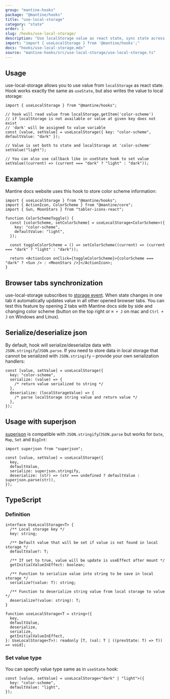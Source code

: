 ```yaml
---
group: "mantine-hooks"
package: "@mantine/hooks"
title: "use-local-storage"
category: "state"
order: 1
slug: /hooks/use-local-storage/
description: "Use localStorage value as react state, sync state across opened tabs"
import: "import { useLocalStorage } from '@mantine/hooks';"
docs: "hooks/use-local-storage.mdx"
source: "mantine-hooks/src/use-local-storage/use-local-storage.ts"
---
```


## Usage

use-local-storage allows you to use value from `localStorage` as react state.
Hook works exactly the same as `useState`, but also writes the value to local storage:

```tsx
import { useLocalStorage } from "@mantine/hooks";

// hook will read value from localStorage.getItem('color-scheme')
// if localStorage is not available or value at given key does not exist
// 'dark' will be assigned to value variable
const [value, setValue] = useLocalStorage({ key: "color-scheme", defaultValue: "dark" });

// Value is set both to state and localStorage at 'color-scheme'
setValue("light");

// You can also use callback like in useState hook to set value
setValue((current) => (current === "dark" ? "light" : "dark"));
```

## Example

Mantine docs website uses this hook to store color scheme information:

```tsx
import { useLocalStorage } from "@mantine/hooks";
import { ActionIcon, ColorScheme } from "@mantine/core";
import { Sun, MoonStars } from "tabler-icons-react";

function ColorSchemeToggle() {
  const [colorScheme, setColorScheme] = useLocalStorage<ColorScheme>({
    key: "color-scheme",
    defaultValue: "light",
  });

  const toggleColorScheme = () => setColorScheme((current) => (current === "dark" ? "light" : "dark"));

  return <ActionIcon onClick={toggleColorScheme}>{colorScheme === "dark" ? <Sun /> : <MoonStars />}</ActionIcon>;
}
```

## Browser tabs synchronization

use-local-storage subscribes to [storage event](https://developer.mozilla.org/en-US/docs/Web/API/Window/storage_event).
When state changes in one tab it automatically updates value in all other opened browser tabs.
You can test this feature by opening 2 tabs with Mantine docs side by side and changing color scheme
(button on the top right or `⌘ + J` on mac and `Ctrl + J` on Windows and Linux).

## Serialize/deserialize json

By default, hook will serialize/deserialize data with `JSON.stringify`/`JSON.parse`.
If you need to store data in local storage that cannot be serialized with `JSON.stringify`
– provide your own serialization handlers:

```tsx
const [value, setValue] = useLocalStorage({
  key: "color-scheme",
  serialize: (value) => {
    /* return value serialized to string */
  },
  deserialize: (localStorageValue) => {
    /* parse localStorage string value and return value */
  },
});
```

## Usage with superjson

[superjson](https://github.com/blitz-js/superjson) is compatible with `JSON.stringify`/`JSON.parse` but works for `Date`, `Map`, `Set` and `BigInt`:

```tsx
import superjson from "superjson";

const [value, setValue] = useLocalStorage({
  key,
  defaultValue,
  serialize: superjson.stringify,
  deserialize: (str) => (str === undefined ? defaultValue : superjson.parse(str)),
});
```

## TypeScript

### Definition

```tsx
interface UseLocalStorage<T> {
  /** Local storage key */
  key: string;

  /** Default value that will be set if value is not found in local storage */
  defaultValue?: T;

  /** If set to true, value will be update is useEffect after mount */
  getInitialValueInEffect: boolean;

  /** Function to serialize value into string to be save in local storage */
  serialize?(value: T): string;

  /** Function to deserialize string value from local storage to value */
  deserialize?(value: string): T;
}

function useLocalStorage<T = string>({
  key,
  defaultValue,
  deserialize,
  serialize,
  getInitialValueInEffect,
}: UseLocalStorage<T>): readonly [T, (val: T | ((prevState: T) => T)) => void];
```

### Set value type

You can specify value type same as in `useState` hook:

```tsx
const [value, setValue] = useLocalStorage<"dark" | "light">({
  key: "color-scheme",
  defaultValue: "light",
});
```
